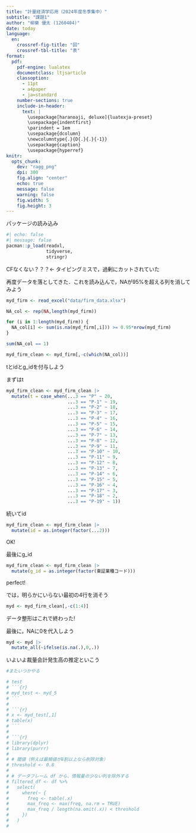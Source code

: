 ```yaml
---
title: "計量経済学応用（2024年度冬季集中）"
subtitle: "課題1"
author: "柳樂 優太 (1260404)"
date: today
language:
  en:
    crossref-fig-title: "図"
    crossref-tbl-title: "表"
format:
  pdf:
    pdf-engine: lualatex
    documentclass: ltjsarticle
    classoption: 
      - 11pt
      - a4paper
      - ja=standard
    number-sections: true
    include-in-header: 
      text: |
        \usepackage[haranoaji, deluxe]{luatexja-preset}
        \usepackage{indentfirst}
        \parindent = 1em
        \usepackage{dcolumn}
        \newcolumntype{.}{D{.}{.}{-1}}
        \usepackage{caption}
        \usepackage{hyperref}
knitr: 
  opts_chunk: 
    dev: "ragg_png"
    dpi: 300
    fig.align: "center"
    echo: true
    message: false
    warning: false
    fig.width: 5
    fig.height: 3
---
```

パッケージの読み込み
```r
#| echo: false
#| message: false
pacman::p_load(readxl,
               tidyverse,
               stringr)
```

<!-- データの読み込む -->
<!-- ```{r} -->
<!-- myd_0500 <- read_excel("data/水産・農林業.xlsx") -->
<!-- myd_1050 <- read_excel("data/鉱業.xlsx") -->
<!-- myd_2050 <- read_excel("data/建設業.xlsx") -->
<!-- myd_3050 <- read_excel("data/食料品.xlsx") -->
<!-- myd_3100 <- read_excel("data/繊維.xlsx") -->
<!-- myd_3150 <- read_excel("data/パルプ・紙.xlsx") -->
<!-- myd_3200 <- read_excel("data/化学.xlsx") -->
<!-- myd_3250 <- read_excel("data/医薬品.xlsx") -->
<!-- myd_3300 <- read_excel("data/石油・石炭製品.xlsx") -->
<!-- myd_3350 <- read_excel("data/ゴム製品.xlsx") -->
<!-- myd_3400 <- read_excel("data/ガラス・土石製品.xlsx") -->
<!-- myd_3450 <- read_excel("data/鉄鋼.xlsx") -->
<!-- myd_3500 <- read_excel("data/非鉄金属.xlsx") -->
<!-- myd_3550 <- read_excel("data/金属製品.xlsx") -->
<!-- myd_3600 <- read_excel("data/機械.xlsx") -->
<!-- myd_3650 <- read_excel("data/電気機器.xlsx") -->
<!-- myd_3700 <- read_excel("data/輸送用機器.xlsx") -->
<!-- myd_3750 <- read_excel("data/精密機器.xlsx") -->
<!-- myd_3800 <- read_excel("data/その他製品.xlsx") -->
<!-- myd_4050 <- read_excel("data/電気・ガス業.xlsx") -->
<!-- myd_5050 <- read_excel("data/陸運業.xlsx") -->
<!-- myd_5100 <- read_excel("data/海運業.xlsx") -->
<!-- myd_5150 <- read_excel("data/空運業.xlsx") -->
<!-- myd_5200 <- read_excel("data/倉庫・運輸関連業.xlsx") -->
<!-- myd_5250 <- read_excel("data/情報・通信業.xlsx") -->
<!-- myd_5250_fi <- read_excel("data/情報・通信業_会社情報.xlsx") -->
<!-- myd_6050 <- read_excel("data/卸売業.xlsx") -->
<!-- myd_6100 <- read_excel("data/小売業.xlsx") -->
<!-- myd_6100_fi <- read_excel("data/小売業_会社情報.xlsx") -->
<!-- myd_8050 <- read_excel("data/不動産業.xlsx") -->
<!-- myd_9050 <- read_excel("data/サービス業.xlsx") -->
<!-- myd_9050_fi <- read_excel("data/サービス業_会社情報.xlsx") -->
<!-- ``` -->

<!-- データ整形をする -->

<!-- _fiの列を入れ替える -->
<!-- ```{r} -->
<!-- myd_5250_fi <- dplyr::select(myd_5250_fi,"...1", "...2", "...3", "持株会社フラグ", everything()) -->
<!-- myd_6100_fi <- dplyr::select(myd_6100_fi,"...1", "...2", "...3", "持株会社フラグ", everything()) -->
<!-- myd_9050_fi <- dplyr::select(myd_9050_fi,"...1", "...2", "...3", "持株会社フラグ", everything()) -->
<!-- ``` -->
<!-- _fiに対応するデータの1から3列目を消す -->
<!-- ```{r} -->
<!-- myd_5250 <- dplyr::select(myd_5250,-one_of("...1", "...2", "...3")) -->
<!-- myd_6100 <- dplyr::select(myd_6100,-one_of("...1", "...2", "...3")) -->
<!-- myd_9050 <- dplyr::select(myd_9050,-one_of("...1", "...2", "...3")) -->
<!-- ``` -->
<!-- 今整形したデータを結合しよう -->
<!-- ```{r} -->
<!-- myd_5250 <- cbind(myd_5250_fi, myd_5250) -->
<!-- myd_6100 <- cbind(myd_6100_fi, myd_6100) -->
<!-- myd_9050 <- cbind(myd_9050_fi, myd_9050) -->
<!-- ``` -->


<!-- 各業種ごとのデータがあるので，どのデータにどの業種の変数が記録されているのか識別できるような列を追加する -->
<!-- ```{r} -->
<!-- g_id <- rep(0500,nrow(myd_0500)) -->
<!-- myd_0500 <- cbind(myd_0500,g_id) -->

<!-- g_id <- rep(1500,nrow(myd_1050)) -->
<!-- myd_1050<- cbind(myd_1050,g_id) -->

<!-- g_id <- rep(2500,nrow(myd_2050)) -->
<!-- myd_2050<- cbind(myd_2050,g_id) -->

<!-- g_id <- rep(3500,nrow(myd_3050)) -->
<!-- myd_3050<- cbind(myd_3050,g_id) -->

<!-- g_id <- rep(3100,nrow(myd_3100)) -->
<!-- myd_3100<- cbind(myd_3100,g_id) -->

<!-- g_id <- rep(3150,nrow(myd_3150)) -->
<!-- myd_3150<- cbind(myd_3150,g_id) -->

<!-- g_id <- rep(3200,nrow(myd_3200)) -->
<!-- myd_3200<- cbind(myd_3200,g_id) -->

<!-- g_id <- rep(3250,nrow(myd_3250)) -->
<!-- myd_3250<- cbind(myd_3250,g_id) -->

<!-- g_id <- rep(3300,nrow(myd_3300)) -->
<!-- myd_3300<- cbind(myd_3300,g_id) -->

<!-- g_id <- rep(3350,nrow(myd_3350)) -->
<!-- myd_3350<- cbind(myd_3350,g_id) -->

<!-- g_id <- rep(3400,nrow(myd_3400)) -->
<!-- myd_3400<- cbind(myd_3400,g_id) -->

<!-- g_id <- rep(3450,nrow(myd_3450)) -->
<!-- myd_3450<- cbind(myd_3450,g_id) -->

<!-- g_id <- rep(3500,nrow(myd_3500)) -->
<!-- myd_3500<- cbind(myd_3500,g_id) -->

<!-- g_id <- rep(3550,nrow(myd_3550)) -->
<!-- myd_3550<- cbind(myd_3550,g_id) -->

<!-- g_id <- rep(3600,nrow(myd_3600)) -->
<!-- myd_3600<- cbind(myd_3600,g_id) -->

<!-- g_id <- rep(3650,nrow(myd_3650)) -->
<!-- myd_3650<- cbind(myd_3650,g_id) -->

<!-- g_id <- rep(3700,nrow(myd_3700)) -->
<!-- myd_3700<- cbind(myd_3700,g_id) -->

<!-- g_id <- rep(3750,nrow(myd_3750)) -->
<!-- myd_3750<- cbind(myd_3750,g_id) -->

<!-- g_id <- rep(3800,nrow(myd_3800)) -->
<!-- myd_3800<- cbind(myd_3800,g_id) -->

<!-- g_id <- rep(4050,nrow(myd_4050)) -->
<!-- myd_4050<- cbind(myd_4050,g_id) -->

<!-- g_id <- rep(5050,nrow(myd_5050)) -->
<!-- myd_5050<- cbind(myd_5050,g_id) -->

<!-- g_id <- rep(5100,nrow(myd_5100)) -->
<!-- myd_5100<- cbind(myd_5100,g_id) -->

<!-- g_id <- rep(5150,nrow(myd_5150)) -->
<!-- myd_5150<- cbind(myd_5150,g_id) -->

<!-- g_id <- rep(5200,nrow(myd_5200)) -->
<!-- myd_5200<- cbind(myd_5200,g_id) -->

<!-- g_id <- rep(5250,nrow(myd_5250)) -->
<!-- myd_5250<- cbind(myd_5250,g_id) -->

<!-- g_id <- rep(6050,nrow(myd_6050)) -->
<!-- myd_6050<- cbind(myd_6050,g_id) -->

<!-- g_id <- rep(6100,nrow(myd_6100)) -->
<!-- myd_6100<- cbind(myd_6100,g_id) -->

<!-- g_id <- rep(8050,nrow(myd_8050)) -->
<!-- myd_8050<- cbind(myd_8050,g_id) -->

<!-- g_id <- rep(9050,nrow(myd_9050)) -->
<!-- myd_9050<- cbind(myd_9050,g_id) -->
<!-- ``` -->


<!-- 一旦全部結合してmydとしよう -->
<!-- ```{r} -->
<!-- myd <- rbind(myd_0500,myd_1050 ,myd_2050 ,myd_3050 ,myd_3100 ,myd_3150 ,myd_3200 ,myd_3250 ,myd_3300 ,myd_3350 ,myd_3400 ,myd_3450 ,myd_3500 ,myd_3550 ,myd_3600 ,myd_3650 ,myd_3700 ,myd_3750 ,myd_3800 ,myd_4050 ,myd_5050,myd_5100,myd_5150,myd_5200,myd_5250,myd_6050,myd_6100,myd_8050,myd_9050) -->
<!-- ``` -->

<!-- 同名の観測個体に同名のidを付与したい -->
<!-- ```{r} -->
<!-- myd <- myd |>  -->
<!--   mutate(id = as.integer(factor(...2))) -->
<!-- ``` -->
<!-- 観測期間に数字を割り当てたい -->
<!-- ```{r} -->
<!-- myd <- myd |>  -->
<!--   mutate(t = case_when(...3 == "P" ~ 20, -->
<!--                        ...3 == "P-1" ~ 19, -->
<!--                        ...3 == "P-2" ~ 18, -->
<!--                        ...3 == "P-3" ~ 17, -->
<!--                        ...3 == "P-4" ~ 16, -->
<!--                        ...3 == "P-5" ~ 15, -->
<!--                        ...3 == "P-6" ~ 14, -->
<!--                        ...3 == "P-7" ~ 13, -->
<!--                        ...3 == "P-8" ~ 12, -->
<!--                        ...3 == "P-9" ~ 11, -->
<!--                        ...3 == "P-10" ~ 10, -->
<!--                        ...3 == "P-11" ~ 9, -->
<!--                        ...3 == "P-12" ~ 8, -->
<!--                        ...3 == "P-13" ~ 7, -->
<!--                        ...3 == "P-14" ~ 6, -->
<!--                        ...3 == "P-15" ~ 5, -->
<!--                        ...3 == "P-16" ~ 4, -->
<!--                        ...3 == "P-17" ~ 3, -->
<!--                        ...3 == "P-18" ~ 2, -->
<!--                        ...3 == "P-19" ~ 1)) -->
<!-- ``` -->


<!-- 一旦mydを500ずつで分割する -->

<!-- ```{r} -->
<!-- myd_1 <- myd[,1:500] -->
<!-- myd_2 <- myd[,501:1000] -->
<!-- myd_3 <- myd[,1001:1500] -->
<!-- myd_4 <- myd[,1501:2000] -->
<!-- myd_5 <- myd[,2001:2500] -->
<!-- myd_6 <- myd[,2501:2559] -->
<!-- ``` -->

<!-- 以下は変数一覧である．これを元に，明らかにいらない変数を除外しよう． -->
<!-- ```{r} -->
<!-- names(myd_1) -->
<!-- ``` -->


<!-- ```{r} -->
<!-- names(myd_2) -->
<!-- ``` -->


<!-- ```{r} -->
<!-- names(myd_3) -->
<!-- ``` -->


<!-- ```{r} -->
<!-- names(myd_4) -->
<!-- ``` -->


<!-- ```{r} -->
<!-- names(myd_5) -->
<!-- ``` -->


<!-- ```{r} -->
<!-- names(myd_6) -->
<!-- ``` -->




<!-- myd_1はこれでよし -->
<!-- ```{r} -->
<!-- myd_1 <- myd_1[,c(23,28,59:66,71,84,86,88,90,174,206:316,331:414,429:460,476:500)] -->
<!-- ``` -->

<!-- myd_2もこれでよし -->
<!-- ```{r} -->
<!-- myd_2 <- myd_2[,c(1:239,254:239,344:444,460:500)] -->
<!-- ``` -->

<!-- myd_3 -->
<!-- ```{r} -->
<!-- myd_3 <- myd_3[,c(1:117,132:161,171:196,213:258,274:317,332:356,380:456,471:491)] -->
<!-- ``` -->

<!-- myd_4 -->
<!-- ```{r} -->
<!-- myd_4 <- myd_4[,c(123:128,130,132,134,136,138,140:152,167:182,197:284,299:305,320:326,341:351,366:376,391:405,420:434,449:467,482:500)] -->
<!-- ``` -->

<!-- myd_5 -->
<!-- ```{r} -->
<!-- myd_5 <- myd_5[,c(9:55,64:78,87:96,105:110,119:153,162:176,185:194,203:235,244:283,292:301,310:323,332:380,389:433,442:495)] -->
<!-- ``` -->


<!-- myd_6もおっけい -->
<!-- ```{r} -->
<!-- myd_6 <- myd_6[,c(4:59)] -->
<!-- ``` -->

<!-- 結合してみよう -->
<!-- ```{r} -->
<!-- myd_clean <- cbind(myd_1,myd_2,myd_3,myd_4,myd_5,myd_6) -->
<!-- ``` -->

<!-- 単位が記録された行があったので消した -->
<!-- ```{r} -->
<!-- vec<- which(grepl("社", myd_clean$連結子会社数)) -->
<!-- myd_clean <- myd_clean[-c(vec),] -->
<!-- ``` -->

<!-- 余計な列がないか確認 -->
<!-- ```{r} -->
<!-- myd_clean_1 <- myd_clean[,1:1000] -->
<!-- myd_clean_2 <- myd_clean[,1001:1722] -->
<!-- ``` -->


<!-- ```{r} -->
<!-- names(myd_clean_1) -->

<!-- myd_clean_1 <- myd_clean_1[,-c(369:382,509:522)] -->
<!-- ``` -->



<!-- ```{r} -->
<!-- names(myd_clean_2) -->
<!-- ``` -->


<!-- ```{r} -->
<!-- myd <- cbind(myd_clean_1,myd_clean_2) -->
<!-- ``` -->


<!-- NAが95%を占める列の数を数えよう -->
<!-- ```{r} -->
<!-- NA_col <- rep(NA,length(myd)) -->

<!-- for (i in 1:length(myd)) { -->
<!--   NA_col[i] <- sum(is.na(myd[,i])) >= 0.95*nrow(myd) -->
<!-- } -->

<!-- sum(NA_col == 1) -->
<!-- ``` -->


<!-- NAが1つもない列数を数えよう -->
<!-- ```{r} -->
<!-- perf_col <- rep(NA,length(myd)) -->

<!-- for (i in 1:length(myd)) { -->
<!--   perf_col[i] <- sum(is.na(myd[,i])) == 0 -->
<!-- } -->

<!-- sum(perf_col == 1) -->
<!-- ``` -->
<!-- ふーん，これはおそらく0がNAと記録されている． -->

<!-- これで整形は終わったかな？ -->
<!-- ```{r} -->
<!-- myd_test <- myd[,-c(which(NA_col))] -->
<!-- names(myd_test) -->

<!-- myd_test <- myd_test[,-c(68:75)] -->
<!-- ``` -->
CFなくない？？？<- タイピングミスで，過剰にカットされていた


再度データを落としてきた．これを読み込んで，NAが95%を超える列を消してみよう
```r
myd_firm <- read_excel("data/firm_data.xlsx")

NA_col <- rep(NA,length(myd_firm))

for (i in 1:length(myd_firm)) {
  NA_col[i] <- sum(is.na(myd_firm[,i])) >= 0.95*nrow(myd_firm)
}

sum(NA_col == 1)
```



```r
myd_firm_clean <- myd_firm[,-c(which(NA_col))]
```






tとidとg_idを付与しよう


まずはt
```r
myd_firm_clean <- myd_firm_clean |>
  mutate(t = case_when(...3 == "P" ~ 20,
                       ...3 == "P-1" ~ 19,
                       ...3 == "P-2" ~ 18,
                       ...3 == "P-3" ~ 17,
                       ...3 == "P-4" ~ 16,
                       ...3 == "P-5" ~ 15,
                       ...3 == "P-6" ~ 14,
                       ...3 == "P-7" ~ 13,
                       ...3 == "P-8" ~ 12,
                       ...3 == "P-9" ~ 11,
                       ...3 == "P-10" ~ 10,
                       ...3 == "P-11" ~ 9,
                       ...3 == "P-12" ~ 8,
                       ...3 == "P-13" ~ 7,
                       ...3 == "P-14" ~ 6,
                       ...3 == "P-15" ~ 5,
                       ...3 == "P-16" ~ 4,
                       ...3 == "P-17" ~ 3,
                       ...3 == "P-18" ~ 2,
                       ...3 == "P-19" ~ 1))
```
続いてid

```r
myd_firm_clean <- myd_firm_clean |>
  mutate(id = as.integer(factor(...2)))
```
OK!

最後にg_id
```r
myd_firm_clean <- myd_firm_clean |>
  mutate(g_id = as.integer(factor(東証業種コード)))
```
perfect!

では，明らかにいらない最初の4行を消そう
```r
myd <- myd_firm_clean[,-c(1:4)]
```
データ整形はこれで終わった!

最後に，NAに0を代入しよう
```r
myd <- myd |> 
  mutate_all(~ifelse(is.na(.),0,.))
```



いよいよ裁量会計発生高の推定といこう
```r
#またいつかやる
```


```r
# test
# ```{r}
# myd_test <- myd_5
# ```
# 
# ```{r}
# x <- myd_test[,1]
# table(x)
# ```
# 
# ```{r}
# library(dplyr)
# library(purrr)
# 
# # 閾値（例えば最頻値が8割以上なら削除対象）
# threshold <- 0.8
# 
# # データフレーム df から、情報量の少ない列を除外する
# filtered_df <- df %>%
#   select(
#     where(~ {
#       freq <- table(.x)
#       max_freq <- max(freq, na.rm = TRUE)
#       max_freq / length(na.omit(.x)) < threshold
#     })
#   )
# 
```